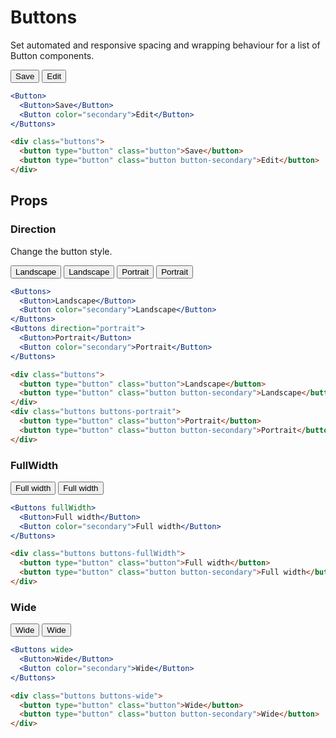 ---
---



# Buttons

Set automated and responsive spacing and wrapping behaviour for a list of Button components.

<DocLinks
  figma="https://www.figma.com/design/bEeQ97jqZFWepD0x4oU5k7/Pallote?node-id=2787-4781&t=ZYFabUeMuvoaOdby-11"
  storybook="https://react.pallote.com/?path=/docs/components-buttons--docs"
/>

<div class="docs_block">
  <Buttons>
    <Button>Save</Button>
    <Button color="secondary">Edit</Button>
  </Buttons>
</div>

<Tabs groupId="package" queryString>
  <TabItem value="react" label="React">

```jsx
<Button>
  <Button>Save</Button>
  <Button color="secondary">Edit</Button>
</Buttons>
```
  </TabItem>
  <TabItem value="css" label="CSS">

```html
<div class="buttons">
  <button type="button" class="button">Save</button>
  <button type="button" class="button button-secondary">Edit</button>
</div>
```
  </TabItem>
</Tabs>

## Props

### Direction

Change the button style.

<div class="docs_block">
  <Buttons>
    <Button>Landscape</Button>
    <Button color="secondary">Landscape</Button>
  </Buttons>
  <Buttons direction="portrait">
    <Button>Portrait</Button>
    <Button color="secondary">Portrait</Button>
  </Buttons>
</div>

<Tabs groupId="package" queryString>
   <TabItem value="react" label="React">
  
```jsx
<Buttons>
  <Button>Landscape</Button>
  <Button color="secondary">Landscape</Button>
</Buttons>
<Buttons direction="portrait">
  <Button>Portrait</Button>
  <Button color="secondary">Portrait</Button>
</Buttons>
```
  </TabItem>
  <TabItem value="css" label="CSS">

```html
<div class="buttons">
  <button type="button" class="button">Landscape</button>
  <button type="button" class="button button-secondary">Landscape</button>
</div>
<div class="buttons buttons-portrait">
  <button type="button" class="button">Portrait</button>
  <button type="button" class="button button-secondary">Portrait</button>
</div>
```
  </TabItem>
</Tabs>

### FullWidth

<div class="docs_block">
  <Buttons fullWidth>
    <Button>Full width</Button>
    <Button color="secondary">Full width</Button>
  </Buttons>
</div>

<Tabs groupId="package" queryString>
  <TabItem value="react" label="React">

```jsx
<Buttons fullWidth>
  <Button>Full width</Button>
  <Button color="secondary">Full width</Button>
</Buttons>
```
  </TabItem>
  <TabItem value="css" label="CSS">

```html
<div class="buttons buttons-fullWidth">
  <button type="button" class="button">Full width</button>
  <button type="button" class="button button-secondary">Full width</button>
</div>
```
  </TabItem>
</Tabs>

### Wide

<div class="docs_block">
  <Buttons wide>
    <Button>Wide</Button>
    <Button color="secondary">Wide</Button>
  </Buttons>
</div>

<Tabs groupId="package" queryString>
  <TabItem value="react" label="React">

```jsx
<Buttons wide>
  <Button>Wide</Button>
  <Button color="secondary">Wide</Button>
</Buttons>
```
  </TabItem>
  <TabItem value="css" label="CSS">

```html
<div class="buttons buttons-wide">
  <button type="button" class="button">Wide</button>
  <button type="button" class="button button-secondary">Wide</button>
</div>
```
  </TabItem>
</Tabs>
